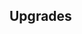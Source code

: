 {{Building
| name = Forge
| image = N/A
| category = [[Advanced Production]]
| cycle = 1.50s
| capacity = N/A
| produce_per_cycle = 1 {{RessourceIcon|type=metal}}
| consume_per_cycle = 1 {{RessourceIcon|type=iron_ore}}
| build_cost = 55 {{RessourceIcon|type=gold}}, 30 [[Ore]]
| description = Smelts ore into metal.
}}

== Upgrades ==
{{Upgrade
| name = Efficient processing
| description = Increases efficiency and speed. Now consumes 3 {{RessourceIcon|type=iron_ore}} to produce 2 {{RessourceIcon|type=metal}}.
}}
{{Upgrade
| name = Troop inspiration
| description = Passively increases damage dealt by and HP of [[Ranged]] troops by 5%.
}}
